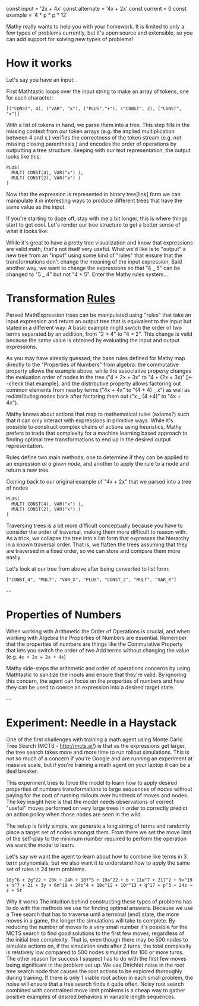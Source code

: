 const input = '2x + 4x'
const alternate = '4x + 2x'
const current = 0
const example = '4 * p * p * 12'

Mathy really wants to help you with your homework. It is limited to only a few types of problems currently, but it's open source and
extensible, so you can add support for solving new types of problems!

<!-- Mathtastic is a Computer Algebra System and Machine Learning environment for building Reinforcement Learning agents that can manipulate math and show their work step-by-step. The stated goal is to make an open source math tutoring suite that is available to every human that has access to a computer. Today I want to tell you about the first step along the path to that lofty goal: simplifying polynomial expressions. -->

# How it works


<MathText input="p * p" />
<MathTree input="p * p" />
<MathText input="4p * 4p" />
<MathTree input="4p * 4p" />
<MathText input="p^2 * p^3" />
<MathTree input="p^2 * p^3" />
<MathText input="4p^2 * p^3" />
<MathTree input="4p^2 * p^3" />


Let's say you have an input: <MathText input={example}/>.

First Mathtastic loops over the input string to make an array of tokens, one for each character:

```
[("CONST", 4), ("VAR", "x"), ("PLUS","+"), ("CONST", 2), ("CONST", "x")]
```

With a list of tokens in hand, we parse them into a tree. This step fills in the missing context from our token arrays (e.g. the implied multiplication between 4 and x,) verifies the correctness of the token stream (e.g. not missing closing parenthesis,) and encodes the order of operations by outputting a tree structure. Keeping with our text representation, the output looks like this:

```
PLUS(
  MULT( CONST(4), VAR("x") ),
  MULT( CONST(2), VAR("x") )
)
```

Now that the expression is represented in binary tree[link] form we can manipulate it in interesting ways to produce different trees that have the same value as the input.

If you're starting to doze off, stay with me a bit longer, this is where things start to get cool. Let's render our tree structure to get a better sense of what it looks like:

<MathText input="4x * p * p * 12x^2" />
<MathTree input="4x * p * p * 12x^2" />
<MathText input="4x * 4p * 4p * 12x^2" />
<MathTree input="4x * 4p * 4p * 12x^2" />
<MathText input="4x * p^2 * p^3 * 12x^2" />
<MathTree input="4x * p^2 * p^3 * 12x^2" />
<MathText input="4x * 4p^2 * p^3 * 12x^2" />
<MathTree input="4x * 4p^2 * p^3 * 12x^2" />

While it's great to have a pretty tree visualization and know that expressions are valid math, that's not itself very useful. What we'd like is to "output" a new tree from an "input" using some kind of "rules" that ensure that the transformations don't change the meaning of the input expression. Said another way, we want to change the expressions so that "4 _ 5" can be changed to "5 _ 4" but not "4 + 5". Enter the Mathy rules system...

# Transformation [Rules](https://mathy.ai)

Parsed MathExpression trees can be manipulated using "rules" that take an input expression and return an output tree that is equivalent to the input but stated in a different way. A basic example might switch the order of two terms separated by an addition, from "2 + 4" to "4 + 2". This change is valid because the same value is obtained by evaluating the input and output expressions.

As you may have already guessed, the base rules defined for Mathy map directly to the "Properties of Numbers" from algebra: the commutative property allows the example above, while the associative property changes the evaluation order of nodes in the tree ("4 + 2x + 3x" to "4 + (2x + 3x)" [<--check that example], and the distributive property allows factoring out common elements from nearby terms ("4x + 4x" to "(4 + 4) _ x") as well as redistributing nodes back after factoring them out ("x _ (4 +4)" to "4x + 4x").

Mathy knows about actions that map to mathematical rules (axioms?) such that it can only interact with expressions in primitive ways. While it's possible to construct complex chains of actions using heuristics, Mathy prefers to trade that complexity for a machine learning based approach to finding optimal tree transformations to end up in the desired output representation.

Rules define two main methods, one to determine if they can be applied to an expression _at a given node_, and another to apply the rule to a node and return a new tree.

Coming back to our original example of "4x + 2x" that we parsed into a tree of nodes

```
PLUS(
  MULT( CONST(4), VAR("x") ),
  MULT( CONST(2), VAR("x") )
)
```

Traversing trees is a bit more difficult conceptually because you have to consider the order of traversal, making them more difficult to reason with. As a trick, we collapse the tree into a list form that expresses the hierarchy in a known traversal order. That is, we flatten the trees assuming that they are traversed in a fixed order, so we can store and compare them more easily.

Let's look at our tree from above after being converted to list form:

```
["CONST_4", "MULT", "VAR_X", "PLUS", "CONST_2", "MULT", "VAR_X"]
```

--

# Properties of Numbers

When working with Arithmetic the Order of Operations is crucial, and when working with Algebra the Properties of Numbers are essential. Remember that the properties of numbers are things like the Commutative Property that lets you switch the order of two Add terms without changing the value (e.g. `4x + 2x = 2x + 4x`)

Mathy side-steps the arithmetic and order of operations concerns by using Mathtastic to sanitize the inputs and ensure that they're valid. By ignoring this concern, the agent can focus on the properties of numbers and how they can be used to coerce an expression into a desired target state.

--

# Experiment: Needle in a Haystack

One of the first challenges with training a math agent using Monte Carlo Tree Search (MCTS - http://mcts.ai/) is that as the expressions get larger, the tree search takes more and more time to run rollout simulations. This is not so much of a concern if you're Google and are running an experiment at massive scale, but if you're training a math agent on your laptop it can be a deal breaker.

This experiment tries to force the model to learn how to apply desired properties of numbers transformations to large sequences of nodes without paying for the cost of running rollouts over hundreds of moves and nodes. The key insight here is that the model needs observations of correct "useful" moves performed on very large trees in order to correctly predict an action policy when those nodes are seen in the wild.

The setup is fairly simple, we generate a long string of terms and randomly place a target set of nodes amongst them. From there we set the move limit of the self-play to the minimum number required to perform the operation we want the model to learn.

Let's say we want the agent to learn about how to combine like terms in 3 term polynomials, but we also want it to understand how to apply the same set of rules in 24 term problems.

```
16j^6 + 2g^22 + 20k + 24h + 18f^5 + 19a^22 + b + 11e^7 + 21l^2 + 9x^19 + n^7 + 2i + 3y + 6m^19 + 24o^4 + 10c^12 + 10r^13 + q^17 + p^3 + 24z + z + 5t
```

Why it works
The intuition behind constructing these types of problems has to do with the methods we use for finding optimal answers. Because we use a Tree search that has to traverse until a terminal (end) state, the more moves in a game, the longer the simulations will take to complete. By reducing the number of moves to a very small number it's possible for the MCTS search to find good solutions to the first few moves, regardless of the initial tree complexity. That is, even though there may be 500 nodes to simulate actions on, if the simulation ends after 2 turns, the total complexity is relatively low compared to 500 nodes simulated for 100 or more turns. The other reason for success I suspect has to do with the first few moves being significant in the problem set up. We use Dirichlet noise in the root tree search node that causes the root actions to be explored thoroughly during training. If there is only 1 viable root action in each small problem, the noise will ensure that a tree search finds it quite often. Noisy root search combined with constrained move limit problems is a cheap way to gather positive examples of desired behaviors in variable length sequences.
